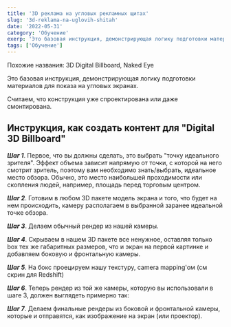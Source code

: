 ```yaml
---
title: '3D реклама на угловых рекламных щитах'
slug: '3d-reklama-na-uglovih-shitah'
date: '2022-05-31'
category: 'Обучение'
exerp: 'Это базовая инструкция, демонстрирующая логику подготовки материалов для показа на угловых экранах...'
tags: ['Обучение']
---
```

Похожие названия: 3D Digital Billboard, Naked Eye

Это базовая инструкция, демонстрирующая логику подготовки материалов для показа на угловых экранах.

Считаем, что конструкция уже спроектирована или даже смонтирована.

 
## Инструкция, как создать контент для "Digital 3D Billboard"

***Шаг 1***. Первое, что вы должны сделать, это выбрать "точку идеального зрителя". Эффект объема зависит напрямую от точки, с которой на него смотрит зритель, поэтому вам необходимо знать/выбрать, идеальное место обзора. Обычно, это место наибольшей проходимости или скопления людей, например, площадь перед торговым центром.

 
***Шаг 2***. Готовим в любом 3D пакете модель экрана и того, что будет на нем происходить, камеру располагаем в выбранной заранее идеальной точке обзора. 
<CustomImage alt="Naked Eye Tutorial" src="https://utfs.io/f/57087c20-dbfe-4702-8e6a-613b7aecda2d-lpcb6r.png" />


***Шаг 3***. Делаем обычный рендер из нашей камеры.
<CustomImage alt="Naked Eye Tutorial" src="https://utfs.io/f/8e56996e-d4e2-4c64-b79d-0ebd6cbbd845-3et1iq.png" />


***Шаг 4***. Скрываем в нашем 3D пакете все ненужное, оставляя только box тех же габаритных размеров, что и экран на первой картинке и добавляем боковую и фронтальную камеры. 
<CustomImage alt="Naked Eye Tutorial" src="https://utfs.io/f/f69d9b64-892d-4f2b-8e55-a7969b06a3b0-czih42.png" />


***Шаг 5***. На бокс проецируем нашу текстуру, camera mapping'ом (см скрин для Redshift) 
<CustomImage alt="Naked Eye Tutorial" src="https://utfs.io/f/0a88a537-b658-47f0-a4b3-23ff48fcaa91-abfj0n.png" />


***Шаг 6***. Теперь рендер из той же камеры, которую вы использовали в шаге 3, должен выглядеть примерно так: 
<CustomImage alt="Naked Eye Tutorial" src="https://utfs.io/f/52820c4c-4c0c-4b07-a453-9bd6dd867d27-ugi919.png" />


***Шаг 7***. Делаем финальные рендеры из боковой и фронтальной камеры, которые и отправятся, как изображение на экран (или проектор).


<p float="left">
    <CustomImage alt="Naked Eye Tutorial" src="https://utfs.io/f/421c2051-f007-4d93-bd63-320d81433642-496opm.png" />
    <CustomImage alt="Naked Eye Tutorial" src="https://utfs.io/f/b735e34e-08d4-43b7-9739-c3456646bafc-acg69m.png" />
</p>